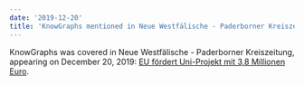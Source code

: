 ```yaml
---
date: '2019-12-20'
title: 'KnowGraphs mentioned in Neue Westfälische - Paderborner Kreiszeitung'
---
```


KnowGraphs was covered in Neue Westfälische - Paderborner Kreiszeitung, appearing on December 20, 2019: [EU fördert Uni-Projekt mit 3,8 Millionen Euro](/downloads/2019-12-20-Pressespiegel-der-Universität-Paderborn.pdf).
